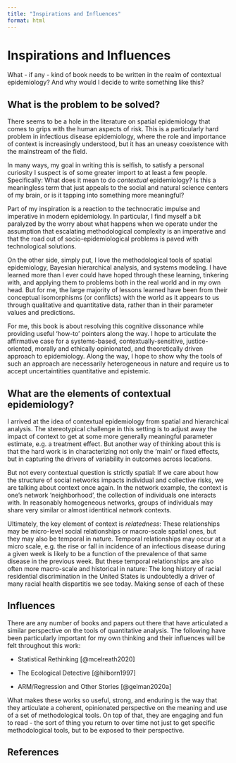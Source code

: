 ```yaml
---
title: "Inspirations and Influences"
format: html
---
```


# Inspirations and Influences

What - if any - kind of book needs to be written in the realm of contextual  epidemiology? And why would I decide to write something like this? 

## What is the problem to be solved? 

There seems to be a hole in the literature on spatial epidemiology that comes to grips with the human aspects of risk. This is a particularly hard problem in infectious disease epidemiology, where the role and importance of context is increasingly understood, but it has an uneasy coexistence with the mainstream of the field. 

In many ways, my goal in writing this is selfish, to satisfy a personal curiosity I suspect is of some greater import to at least a few people. Specifically: What does it mean to do *contextual* epidemiology? Is this a meaningless term that just appeals to the social and natural science centers of my brain, or is it tapping into something more meaningful?

Part of my inspiration is a reaction to the technocratic impulse and imperative in modern epidemiology. In particular, I find myself a bit paralyzed by the worry about what happens when we operate under the assumption that escalating methodological complexity is an imperative and that the road out of socio-epidemiological problems is paved with technological solutions. 

On the other side, simply put, I love the methodological tools of spatial epidemiology, Bayesian hierarchical analysis, and systems modeling. I have learned more than I ever could have hoped through these learning, tinkering with, and applying them to problems both in the real world and in my own head. But for me, the large majority of lessons learned have been from their conceptual isomorphisms (or conflicts) with the world as it appears to us through qualitative and quantitative data, rather than in their parameter values and predictions. 

For me, this book is about resolving this cognitive dissonance while providing useful 'how-to' pointers along the way. I hope to articulate the affirmative case for a systems-based, contextually-sensitive, justice-oriented, morally and ethically opinionated, and theoretically driven approach to epidemiology. Along the way, I hope to show why the tools of such an approach are necessarily heterogeneous in nature and require us to accept uncertaintities quantitative and epistemic. 

## What are the elements of contextual epidemiology?

I arrived at the idea of contextual epidemiology from spatial and hierarchical analysis. The stereotypical challenge in this setting is to adjust away the impact of context to get at some more generally meaningful parameter estimate, e.g. a treatment effect. But another way of thinking about this is that the hard work is in characterizing not only the 'main' or fixed effects, but in capturing the drivers of variability in outcomes across locations.

But not every contextual question is strictly spatial: If we care about how the structure of social networks impacts individual and collective risks, we are talking about context once again. In the network example, the context is one's network 'neighborhood', the collection of individuals one interacts with. In reasonably homogeneous networks, groups of individuals may share very similar or almost identitical network contexts. 

Ultimately, the key element of context is *relatedness*: These relationships may be micro-level social relationships or macro-scale spatial ones, but they may also be temporal in nature. Temporal relationships may occur at a micro scale, e.g. the rise or fall in incidence of an infectious disease during a given week is likely to be a function of the prevalence of that same disease in the previous week. But these temporal relationships are also often more macro-scale and historical in nature: The long history of racial residential discrimination in the United States is undoubtedly a driver of many racial health dispartitis we see today. Making sense of each of these 

## Influences

There are any number of books and papers out there that have articulated a similar perspective on the tools of quantitative analysis. The following have been particularly important for my own thinking and their influences will be felt throughout this work:

- Statistical Rethinking [@mcelreath2020]

- The Ecological Detective [@hilborn1997]

- ARM/Regression and Other Stories [@gelman2020a]

What makes these works so useful, strong, and enduring is the way that they articulate a coherent, opinionated perspective on the meaning and use of a set of methodological tools. On top of that, they are engaging and fun to read - the sort of thing you return to over time not just to get specific methodological tools, but to be exposed to their perspective. 


## References